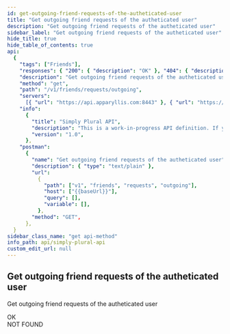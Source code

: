 ```yaml
---
id: get-outgoing-friend-requests-of-the-autheticated-user
title: "Get outgoing friend requests of the autheticated user"
description: "Get outgoing friend requests of the autheticated user"
sidebar_label: "Get outgoing friend requests of the autheticated user"
hide_title: true
hide_table_of_contents: true
api:
  {
    "tags": ["Friends"],
    "responses": { "200": { "description": "OK" }, "404": { "description": "NOT FOUND" } },
    "description": "Get outgoing friend requests of the autheticated user",
    "method": "get",
    "path": "/v1/friends/requests/outgoing",
    "servers":
      [{ "url": "https://api.apparyllis.com:8443" }, { "url": "https://devapi.apparyllis.com" }],
    "info":
      {
        "title": "Simply Plural API",
        "description": "This is a work-in-progress API definition. If you need to know specifcs, please go to https://github.com/ApparyllisOrg/SimplyPluralApi/blob/main/src/api/v1/routes.ts",
        "version": "1.0",
      },
    "postman":
      {
        "name": "Get outgoing friend requests of the autheticated user",
        "description": { "type": "text/plain" },
        "url":
          {
            "path": ["v1", "friends", "requests", "outgoing"],
            "host": ["{{baseUrl}}"],
            "query": [],
            "variable": [],
          },
        "method": "GET",
      },
  }
sidebar_class_name: "get api-method"
info_path: api/simply-plural-api
custom_edit_url: null
---
```



## Get outgoing friend requests of the autheticated user

Get outgoing friend requests of the autheticated user

<div>
  <ApiTabs>
    <TabItem label={"200"} value={"200"}>
      <div>OK</div>
      <div></div>
    </TabItem>
    <TabItem label={"404"} value={"404"}>
      <div>NOT FOUND</div>
      <div></div>
    </TabItem>
  </ApiTabs>
</div>
